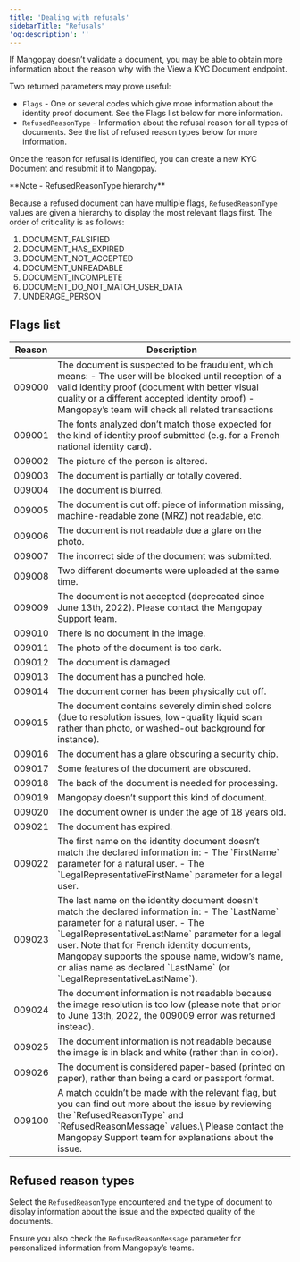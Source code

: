 ```yaml
---
title: 'Dealing with refusals'
sidebarTitle: "Refusals" 
'og:description': ''  
---
```


If Mangopay doesn’t validate a document, you may be able to obtain more information about the reason why with the View a KYC Document endpoint.  

Two returned parameters may prove useful:  
- `Flags` - One or several codes which give more information about the identity proof document. See the Flags list below for more information.  
- `RefusedReasonType` - Information about the refusal reason for all types of documents. See the list of refused reason types below for more information.  

Once the reason for refusal is identified, you can create a new KYC Document and resubmit it to Mangopay.  

<Note>  
**Note - RefusedReasonType hierarchy** 
  
Because a refused document can have multiple flags, `RefusedReasonType` values are given a hierarchy to display the most relevant flags first. The order of criticality is as follows:  
1. DOCUMENT_FALSIFIED  
2. DOCUMENT_HAS_EXPIRED  
3. DOCUMENT_NOT_ACCEPTED  
4. DOCUMENT_UNREADABLE  
5. DOCUMENT_INCOMPLETE  
6. DOCUMENT_DO_NOT_MATCH_USER_DATA  
7. UNDERAGE_PERSON  
</Note>  

## Flags list

<table class="html-table">
    <thead>
        <tr>
            <th class="header">Reason</th>
            <th class="header">Description</th>
        </tr>
    </thead>
    <tbody>
        <tr>
            <td class="content">009000</td>
            <td class="content">
                The document is suspected to be fraudulent, which means:
                - The user will be blocked until reception of a valid identity proof (document with better visual quality or a different accepted identity proof)
                - Mangopay’s team will check all related transactions
            </td>
        </tr>
        <tr>
            <td class="content">009001</td>
            <td class="content">The fonts analyzed don’t match those expected for the kind of identity proof submitted (e.g. for a French national identity card).</td>
        </tr>
        <tr>
            <td class="content">009002</td>
            <td class="content">The picture of the person is altered.</td>
        </tr>
        <tr>
            <td class="content">009003</td>
            <td class="content">The document is partially or totally covered.</td>
        </tr>
        <tr>
            <td class="content">009004</td>
            <td class="content">The document is blurred.</td>
        </tr>
        <tr>
            <td class="content">009005</td>
            <td class="content">The document is cut off: piece of information missing, machine-readable zone (MRZ) not readable, etc.</td>
        </tr>
        <tr>
            <td class="content">009006</td>
            <td class="content">The document is not readable due a glare on the photo.</td>
        </tr>
        <tr>
            <td class="content">009007</td>
            <td class="content">The incorrect side of the document was submitted.</td>
        </tr>
        <tr>
            <td class="content">009008</td>
            <td class="content">Two different documents were uploaded at the same time.</td>
        </tr>
        <tr>
            <td class="content">009009</td>
            <td class="content">The document is not accepted (deprecated since June 13th, 2022). Please contact the Mangopay Support team.</td>
        </tr>
        <tr>
            <td class="content">009010</td>
            <td class="content">There is no document in the image.</td>
        </tr>
        <tr>
            <td class="content">009011</td>
            <td class="content">The photo of the document is too dark.</td>
        </tr>
        <tr>
            <td class="content">009012</td>
            <td class="content">The document is damaged.</td>
        </tr>
        <tr>
            <td class="content">009013</td>
            <td class="content">The document has a punched hole.</td>
        </tr>
        <tr>
            <td class="content">009014</td>
            <td class="content">The document corner has been physically cut off.</td>
        </tr>
        <tr>
            <td class="content">009015</td>
            <td class="content">The document contains severely diminished colors (due to resolution issues, low-quality liquid scan rather than photo, or washed-out background for instance).</td>
        </tr>
        <tr>
            <td class="content">009016</td>
            <td class="content">The document has a glare obscuring a security chip.</td>
        </tr>
        <tr>
            <td class="content">009017</td>
            <td class="content">Some features of the document are obscured.</td>
        </tr>
        <tr>
            <td class="content">009018</td>
            <td class="content">The back of the document is needed for processing.</td>
        </tr>
        <tr>
            <td class="content">009019</td>
            <td class="content">Mangopay doesn’t support this kind of document.</td>
        </tr>
        <tr>
            <td class="content">009020</td>
            <td class="content">The document owner is under the age of 18 years old.</td>
        </tr>
        <tr>
            <td class="content">009021</td>
            <td class="content">The document has expired.</td>
        </tr>
        <tr>
            <td class="content">009022</td>
            <td class="content">
                The first name on the identity document doesn’t match the declared information in:
                - The `FirstName` parameter for a natural user.
                - The `LegalRepresentativeFirstName` parameter for a legal user.
            </td>
        </tr>
        <tr>
            <td class="content">009023</td>
            <td class="content">
                The last name on the identity document doesn't match the declared information in:
                - The `LastName` parameter for a natural user.
                - The `LegalRepresentativeLastName` parameter for a legal user.
                Note that for French identity documents, Mangopay supports the spouse name, widow’s name, or alias name as declared `LastName` (or `LegalRepresentativeLastName`).
            </td>
        </tr>
        <tr>
            <td class="content">009024</td>
            <td class="content">The document information is not readable because the image resolution is too low (please note that prior to June 13th, 2022, the 009009 error was returned instead).</td>
        </tr>
        <tr>
            <td class="content">009025</td>
            <td class="content">The document information is not readable because the image is in black and white (rather than in color).</td>
        </tr>
        <tr>
            <td class="content">009026</td>
            <td class="content">The document is considered paper-based (printed on paper), rather than being a card or passport format.</td>
        </tr>
        <tr>
            <td class="content">009100</td>
            <td class="content">
                A match couldn’t be made with the relevant flag, but you can find out more about the issue by reviewing the `RefusedReasonType` and `RefusedReasonMessage` values.\
                Please contact the Mangopay Support team for explanations about the issue.
            </td>
        </tr>
    </tbody>
</table>

## Refused reason types  

Select the `RefusedReasonType` encountered and the type of document to display information about the issue and the expected quality of the documents.  

Ensure you also check the `RefusedReasonMessage` parameter for personalized information from Mangopay’s teams.
